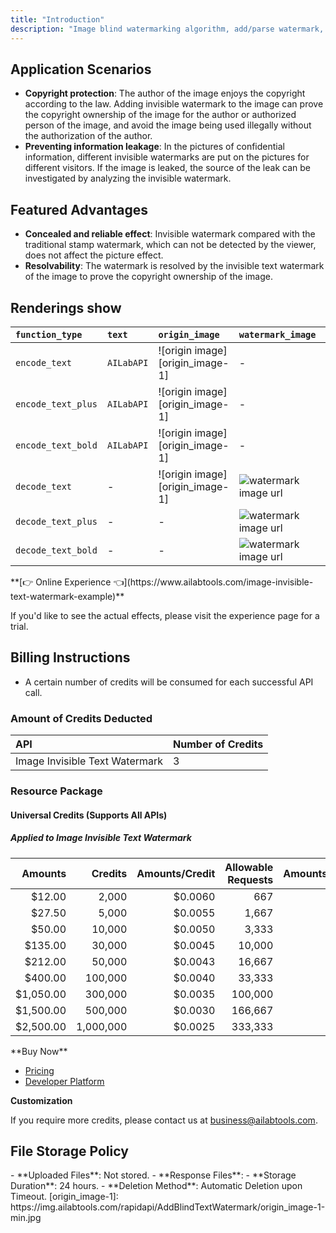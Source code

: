 ```yaml
---
title: "Introduction"
description: "Image blind watermarking algorithm, add/parse watermark, add content as text. Algorithm service body is divided into two：`encode_text `, `decode_text `."
---
```


## Application Scenarios

- **Copyright protection**: The author of the image enjoys the copyright according to the law. Adding invisible watermark to the image can prove the copyright ownership of the image for the author or authorized person of the image, and avoid the image being used illegally without the authorization of the author.
- **Preventing information leakage**: In the pictures of confidential information, different invisible watermarks are put on the pictures for different visitors. If the image is leaked, the source of the leak can be investigated by analyzing the invisible watermark.

## Featured Advantages

- **Concealed and reliable effect**: Invisible watermark compared with the traditional stamp watermark, which can not be detected by the viewer, does not affect the picture effect.
- **Resolvability**: The watermark is resolved by the invisible text watermark of the image to prove the copyright ownership of the image.

## Renderings show

| `function_type`    | `text`     | `origin_image`                  | `watermark_image`                                              | `output_file_type` | `watermark_image_url`                                          | `text_image_url`                                 |
|:-------------------|:-----------|:--------------------------------|:---------------------------------------------------------------|:-------------------|:---------------------------------------------------------------|:-------------------------------------------------|
| `encode_text`      | `AILabAPI` | ![origin image][origin_image-1] | -                                                              | `jpg`              | ![watermark image url][watermark_image_url-encode_text-1]      | -                                                |
| `encode_text_plus` | `AILabAPI` | ![origin image][origin_image-1] | -                                                              | `jpg`              | ![watermark image url][watermark_image_url-encode_text_plus-1] | -                                                |
| `encode_text_bold` | `AILabAPI` | ![origin image][origin_image-1] | -                                                              | `jpg`              | ![watermark image url][watermark_image_url-encode_text_bold-1] | -                                                |
| `decode_text`      | -          | ![origin image][origin_image-1] | ![watermark image url][watermark_image_url-encode_text-1]      | -                  | -                                                              | ![text image][text_image_url-encode_text-1]      |
| `decode_text_plus` | -          | -                               | ![watermark image url][watermark_image_url-encode_text_plus-1] | -                  | -                                                              | ![text image][text_image_url-encode_text_plus-1] |
| `decode_text_bold` | -          | -                               | ![watermark image url][watermark_image_url-encode_text_bold-1] | -                  | -                                                              | ![text image][text_image_url-encode_text_bold-1] |
<Tip>
**[👉 Online Experience 👈](https://www.ailabtools.com/image-invisible-text-watermark-example)**

If you'd like to see the actual effects, please visit the experience page for a trial.
</Tip>
## Billing Instructions

- A certain number of credits will be consumed for each successful API call.

### Amount of Credits Deducted

| API                            | Number of Credits |
|:-------------------------------|:------------------|
| Image Invisible Text Watermark | 3                 |

### Resource Package

#### Universal Credits (Supports All APIs)

##### Applied to Image Invisible Text Watermark

|   Amounts |   Credits | Amounts/Credit | Allowable Requests | Amounts/Request |
|----------:|----------:|---------------:|-------------------:|----------------:|
|    $12.00 |     2,000 |        $0.0060 |                667 |         $0.0180 |
|    $27.50 |     5,000 |        $0.0055 |              1,667 |         $0.0165 |
|    $50.00 |    10,000 |        $0.0050 |              3,333 |         $0.0150 |
|   $135.00 |    30,000 |        $0.0045 |             10,000 |         $0.0135 |
|   $212.00 |    50,000 |        $0.0043 |             16,667 |         $0.0129 |
|   $400.00 |   100,000 |        $0.0040 |             33,333 |         $0.0120 |
| $1,050.00 |   300,000 |        $0.0035 |            100,000 |         $0.0105 |
| $1,500.00 |   500,000 |        $0.0030 |            166,667 |         $0.0090 |
| $2,500.00 | 1,000,000 |        $0.0025 |            333,333 |         $0.0075 |
<Tip>
**Buy Now**

- <a href="https://www.ailabtools.com/price?tab=developer" target="_blank">Pricing</a>
- <a href="https://www.ailabtools.com/developer-platform" target="_blank">Developer Platform</a>

**Customization**

If you require more credits, please contact us at <a href="mailto:business@ailabtools.com">business@ailabtools.com</a>.
</Tip>
## File Storage Policy
<Tip>
- **Uploaded Files**: Not stored.
- **Response Files**:
  - **Storage Duration**: 24 hours.
  - **Deletion Method**: Automatic Deletion upon Timeout.
</Tip>
[origin_image-1]: https://img.ailabtools.com/rapidapi/AddBlindTextWatermark/origin_image-1-min.jpg

[watermark_image_url-encode_text-1]: https://img.ailabtools.com/rapidapi/AddBlindTextWatermark/watermark_image_url-encode_text-1-min.jpg

[watermark_image_url-encode_text_plus-1]: https://img.ailabtools.com/rapidapi/AddBlindTextWatermark/watermark_image_url-encode_text_plus-1-min.jpg

[watermark_image_url-encode_text_bold-1]: https://img.ailabtools.com/rapidapi/AddBlindTextWatermark/watermark_image_url-encode_text_bold-1-min.jpg

[text_image_url-encode_text-1]: https://img.ailabtools.com/rapidapi/AddBlindTextWatermark/text_image_url-encode_text-1-min.png

[text_image_url-encode_text_plus-1]: https://img.ailabtools.com/rapidapi/AddBlindTextWatermark/text_image_url-encode_text_plus-1-min.png

[text_image_url-encode_text_bold-1]: https://img.ailabtools.com/rapidapi/AddBlindTextWatermark/text_image_url-encode_text_bold-1-min.png